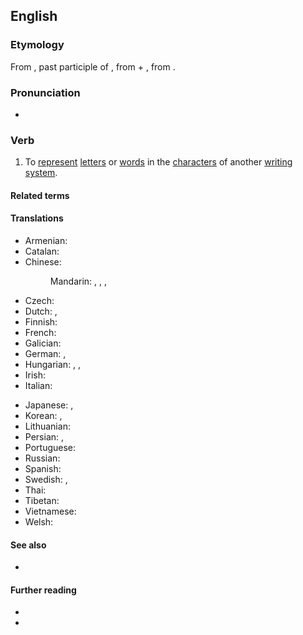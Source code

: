==English==

===Etymology===
From {{der|en|la|transliterātum}}, past participle of {{m|la|transliterō}}, from {{m|la|trans|t=across}} + {{m|la|literō}} <!-- If "littera" is the etymon for "litero", this angle bracket is pointing the wrong: -->, from {{m|la|littera|t=letter}}.

===Pronunciation===
* {{IPA|en|/tɹænzˈlɪtəɹeɪt/}}

===Verb===
{{en-verb|transliterat}}

# {{lb|en|transitive}} To [[represent]] [[letter]]s or [[word]]s in the [[character]]s of another [[writing system]].

====Related terms====
{{col3|en
|{{l|en|transliteration}}
|{{l|en|transliterator}}
|{{l|en|transliteral}}, {{l|en|transliterally}}
}}

====Translations====
{{trans-top|to represent letters or words in the characters of another alphabet or script}}
* Armenian: {{t+|hy|գրադարձել}}
* Catalan: {{t+|ca|transliterar}}
* Chinese:
*: Mandarin: {{t+|cmn|轉寫|alt=（進行）轉寫|sc=Hani}}, {{t+|cmn|转写|alt=（进行）转写|tr=[jìnxíng] zhuǎnxiě|sc=Hani}}, {{t+|cmn|音譯|alt=（進行）音譯|sc=Hani}}, {{t+|cmn|音译|alt=（进行）音译|tr=[jìnxíng] yīnyì|sc=Hani}}
* Czech: {{t|cs|transliterovat}}
* Dutch: {{t+|nl|omschrijven}}, {{t|nl|translitereren}}
* Finnish: {{t+|fi|translitteroida}}
* French: {{t+|fr|translittérer}}
* Galician: {{t+|gl|transliterar}}
* German: {{t+|de|transliterieren}}, {{t+|de|umschreiben}}
* Hungarian: {{t|hu|átbetűz}}, {{t|hu|transzliterál}}, {{t|hu|[[betűnként]]/[[betű]] [[szerint]] [[átír]]}}
* Irish: {{t|ga|traslitrigh}}
* Italian: {{t|it|traslitterare}}
{{trans-mid}}
* Japanese: {{t|ja|字訳|tr=じやくする, jiyaku suru|alt=字訳する|sc=Jpan}}, {{t|ja|書き写す|tr=かきうつす, kakiutsusu|sc=Jpan}}
* Korean: {{t|ko|자역하다}}, {{t+|ko|음역하다}}
* Lithuanian: {{t|lt|transliteruoti}}
* Persian: {{t|fa|حرف‌نویسی کردن|tr=harf-nevisi kardan|sc=fa-Arab}}, {{t|fa|نویسه‌گردانی کردن|tr=nevise-gardâni kardan|sc=fa-Arab}}
* Portuguese: {{t+|pt|transliterar}}
* Russian: {{t+|ru|транслитери́ровать|impf|pf}}
* Spanish: {{t+|es|transliterar}}
* Swedish: {{t|sv|translitterera}}, {{t+|sv|transkribera}}
* Thai: {{t+|th|ทับศัพท์}}
* Tibetan: {{t|bo|ཡིག་གཟུགས་ཕབ་སྒྱུར་བྱས}}
* Vietnamese: {{t+|vi|chuyển tự}}
* Welsh: {{t|cy|trawslythrennu}}
{{trans-bottom}}

====See also====
* {{l|en|transcribe}}

====Further reading====
* {{R:Webster 1913}}
* {{R:Century 1911}}